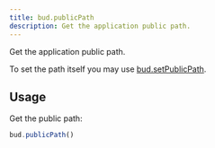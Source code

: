 ```yaml
---
title: bud.publicPath
description: Get the application public path.
---
```


Get the application public path.

To set the path itself you may use [bud.setPublicPath](/reference/bud.setPublicPath).

## Usage

Get the public path:

```js
bud.publicPath()
```
